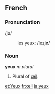 ==French==
===Pronunciation===
/jø/
:les yeux: /lezjø/
===Noun===
'''yeux''' ''m plural''

#Plural of [[œil]].

[[et:Yeux]]
[[fr:œil]]
[[ja:yeux]]